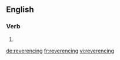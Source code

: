 ==English==

===Verb===
{{head|en}}

# {{present participle of|reverence|lang=en}}

[[de:reverencing]]
[[fr:reverencing]]
[[vi:reverencing]]